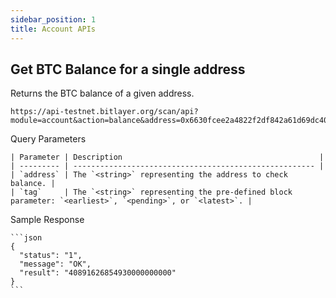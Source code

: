 ---
sidebar_position: 1
title: Account APIs
---


## Get BTC Balance for a single address
Returns the BTC balance of a given address.
```
https://api-testnet.bitlayer.org/scan/api?module=account&action=balance&address=0x6630fcee2a4822f2df842a61d69dc4061bcaa534&tag=latest
```
<Tabs>
  <TabItem value="request" label="Request" default>
    Query Parameters

    | Parameter | Description                                            |
    | --------- | ------------------------------------------------------ |
    | `address` | The `<string>` representing the address to check balance. |
    | `tag`     | The `<string>` representing the pre-defined block parameter: `<earliest>`, `<pending>`, or `<latest>`. |

  </TabItem>
  <TabItem value="response" label="Response">
    Sample Response

    ```json
    {
      "status": "1",
      "message": "OK",
      "result": "40891626854930000000000"
    }
    ```

  </TabItem>
</Tabs>